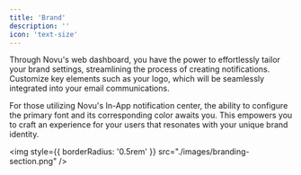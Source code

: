 ```yaml
---
title: 'Brand'
description: ''
icon: 'text-size'
---
```


Through Novu's web dashboard, you have the power to effortlessly tailor your brand settings, streamlining the process of creating notifications. Customize key elements such as your logo, which will be seamlessly integrated into your email communications.

For those utilizing Novu's In-App notification center, the ability to configure the primary font and its corresponding color awaits you. This empowers you to craft an experience for your users that resonates with your unique brand identity.

<img
  style={{ borderRadius: '0.5rem' }}
  src="./images/branding-section.png"
/>

